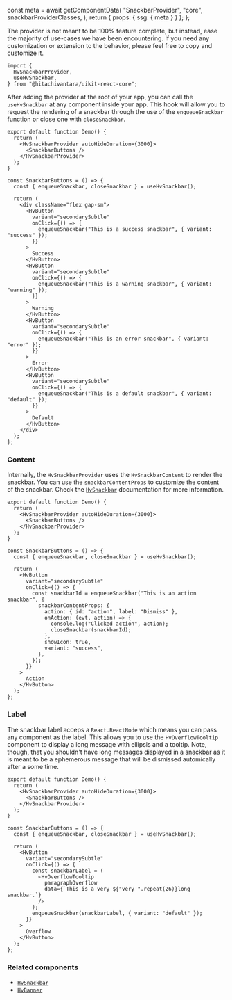 

  const meta = await getComponentData(
    "SnackbarProvider",
    "core",
    snackbarProviderClasses,
  );
  return { props: { ssg: { meta } } };
};

<Description />

<Page>

<Callout type="info">
  The provider is not meant to be 100% feature complete, but instead, ease the
  majority of use-cases we have been encountering. If you need any customization
  or extension to the behavior, please feel free to copy and customize it.
</Callout>

```tsx
import {
  HvSnackbarProvider,
  useHvSnackbar,
} from "@hitachivantara/uikit-react-core";
```

After adding the provider at the root of your app, you can call the `useHvSnackbar` at any component inside your app. This hook will allow you to request the rendering of a snackbar through the use of the `enqueueSnackbar` function or close one with `closeSnackbar`.

```tsx live
export default function Demo() {
  return (
    <HvSnackbarProvider autoHideDuration={3000}>
      <SnackbarButtons />
    </HvSnackbarProvider>
  );
}

const SnackbarButtons = () => {
  const { enqueueSnackbar, closeSnackbar } = useHvSnackbar();

  return (
    <div className="flex gap-sm">
      <HvButton
        variant="secondarySubtle"
        onClick={() => {
          enqueueSnackbar("This is a success snackbar", { variant: "success" });
        }}
      >
        Success
      </HvButton>
      <HvButton
        variant="secondarySubtle"
        onClick={() => {
          enqueueSnackbar("This is a warning snackbar", { variant: "warning" });
        }}
      >
        Warning
      </HvButton>
      <HvButton
        variant="secondarySubtle"
        onClick={() => {
          enqueueSnackbar("This is an error snackbar", { variant: "error" });
        }}
      >
        Error
      </HvButton>
      <HvButton
        variant="secondarySubtle"
        onClick={() => {
          enqueueSnackbar("This is a default snackbar", { variant: "default" });
        }}
      >
        Default
      </HvButton>
    </div>
  );
};
```

### Content

Internally, the `HvSnackbarProvider` uses the `HvSnackbarContent` to render the snackbar. You can use the `snackbarContentProps` to customize the content of the snackbar.
Check the [`HvSnackbar`](/components/snackbar) documentation for more information.

```tsx live
export default function Demo() {
  return (
    <HvSnackbarProvider autoHideDuration={3000}>
      <SnackbarButtons />
    </HvSnackbarProvider>
  );
}

const SnackbarButtons = () => {
  const { enqueueSnackbar, closeSnackbar } = useHvSnackbar();

  return (
    <HvButton
      variant="secondarySubtle"
      onClick={() => {
        const snackbarId = enqueueSnackbar("This is an action snackbar", {
          snackbarContentProps: {
            action: { id: "action", label: "Dismiss" },
            onAction: (evt, action) => {
              console.log("Clicked action", action);
              closeSnackbar(snackbarId);
            },
            showIcon: true,
            variant: "success",
          },
        });
      }}
    >
      Action
    </HvButton>
  );
};
```

### Label

The snackbar label acceps a `React.ReactNode` which means you can pass any component as the label.
This allows you to use the `HvOverflowTooltip` component to display a long message with ellipsis and a tooltip.
Note, though, that you shouldn't have long messages displayed in a snackbar as it is meant to be a ephemerous message that will
be dismissed automically after a some time.

```tsx live
export default function Demo() {
  return (
    <HvSnackbarProvider autoHideDuration={3000}>
      <SnackbarButtons />
    </HvSnackbarProvider>
  );
}

const SnackbarButtons = () => {
  const { enqueueSnackbar, closeSnackbar } = useHvSnackbar();

  return (
    <HvButton
      variant="secondarySubtle"
      onClick={() => {
        const snackbarLabel = (
          <HvOverflowTooltip
            paragraphOverflow
            data={`This is a very ${"very ".repeat(26)}long snackbar.`}
          />
        );
        enqueueSnackbar(snackbarLabel, { variant: "default" });
      }}
    >
      Overflow
    </HvButton>
  );
};
```

### Related components

- [`HvSnackbar`](/components/snackbar)
- [`HvBanner`](/components/banner)

</Page>
